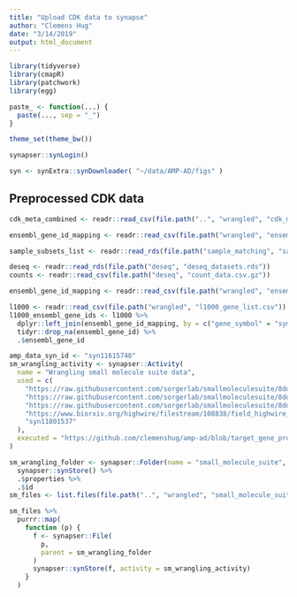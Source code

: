 ```yaml
---
title: "Upload CDK data to synapse"
author: "Clemens Hug"
date: "3/14/2019"
output: html_document
---
```



```r
library(tidyverse)
library(cmapR)
library(patchwork)
library(egg)

paste_ <- function(...) {
  paste(..., sep = "_")
}

theme_set(theme_bw())

synapser::synLogin()

syn <- synExtra::synDownloader( "~/data/AMP-AD/figs" )
```

## Preprocessed CDK data

```r
cdk_meta_combined <- readr::read_csv(file.path("..", "wrangled", "cdk_meta_combined.csv"))

ensembl_gene_id_mapping <- readr::read_csv(file.path("wrangled", "ensembl_gene_id_mapping.csv"))

sample_subsets_list <- readr::read_rds(file.path("sample_matching", "sample_subsets_list.rds"))

deseq <- readr::read_rds(file.path("deseq", "deseq_datasets.rds"))
counts <- readr::read_csv(file.path("deseq", "count_data.csv.gz"))

ensembl_gene_id_mapping <- readr::read_csv(file.path("wrangled", "ensembl_gene_id_mapping.csv")) 

l1000 <- readr::read_csv(file.path("wrangled", "l1000_gene_list.csv"))
l1000_ensembl_gene_ids <- l1000 %>%
  dplyr::left_join(ensembl_gene_id_mapping, by = c("gene_symbol" = "symbol")) %>%
  tidyr::drop_na(ensembl_gene_id) %>%
  .$ensembl_gene_id
```


```r
amp_data_syn_id <- "syn11615748"
sm_wrangling_activity <- synapser::Activity(
  name = "Wrangling small molecule suite data",
  used = c(
    "https://raw.githubusercontent.com/sorgerlab/smallmoleculesuite/8ddbd6957d877f4ec13baca0b222d6c32cc1f9fa/LibraryR/gene_lists/Full_LigandedGenome_20171217.txt",
    "https://raw.githubusercontent.com/sorgerlab/smallmoleculesuite/8ddbd6957d877f4ec13baca0b222d6c32cc1f9fa/SimilaritySelectR/input/affinity_selectivity_table_ChemblV22_1_20170804.csv",
    "https://raw.githubusercontent.com/sorgerlab/smallmoleculesuite/8ddbd6957d877f4ec13baca0b222d6c32cc1f9fa/SimilaritySelectR/input/similarity_table_ChemblV22_1_20170804.csv",
    "https://www.biorxiv.org/highwire/filestream/108838/field_highwire_adjunct_files/1/358978-10.csv",
    "syn11801537"
  ),
  executed = "https://github.com/clemenshug/amp-ad/blob/target_gene_profile_tas/plots/figs/Fig4/wrangling/Small%20molecule%20suite.Rmd"
)

sm_wrangling_folder <- synapser::Folder(name = "small_molecule_suite", parent = amp_data_syn_id) %>%
  synapser::synStore() %>%
  .$properties %>%
  .$id
sm_files <- list.files(file.path("..", "wrangled", "small_molecule_suite"), full.names = TRUE)

sm_files %>%
  purrr::map(
    function (p) {
      f <- synapser::File(
        p,
        parent = sm_wrangling_folder
      )
      synapser::synStore(f, activity = sm_wrangling_activity)
    }
  )

```
